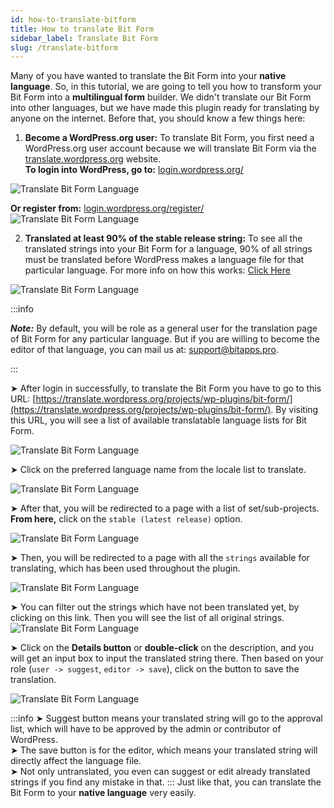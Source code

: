 ```yaml
---
id: how-to-translate-bitform
title: How to translate Bit Form
sidebar_label: Translate Bit Form
slug: /translate-bitform
---
```



Many of you have wanted to translate the Bit Form into your **native language**. So, in this tutorial, we are going to tell you how to transform your Bit Form into a **multilingual form** builder. We didn't translate our Bit Form into other languages, but we have made this plugin ready for translating by anyone on the internet. Before that, you should know a few things here:

1. **Become a WordPress.org user:** To translate Bit Form, you first need a WordPress.org user account because we will translate Bit Form via the [translate.wordpress.org](https://translate.wordpress.org/) website.<br/>**To login into WordPress, go to:** [login.wordpress.org/](https://login.wordpress.org/) 
  <Image src="Translate/wordpress-login" alt="Translate Bit Form Language" w="1020" h="300" />

  **Or register from:** [login.wordpress.org/register/](https://login.wordpress.org/register/)
  <Image src="Translate/wordpress-register" alt="Translate Bit Form Language" w="1020" h="300" />

2. **Translated at least 90% of the stable release string:** To see all the translated strings into your Bit Form for a language, 90% of all strings must be translated before WordPress makes a language file for that particular language. For more info on how this works: [Click Here](https://make.wordpress.org/meta/handbook/documentation/translations/)
  
  <Image src="Translate/wordpress-translation" alt="Translate Bit Form Language" w="1020" h="300" />

:::info

***Note:*** By default, you will be role as a general user for the translation page of Bit Form for any particular language. But if you are willing to become the editor of that language, you can mail us at: [support@bitapps.pro](mailto:support@bitapps.pro).

:::

➤ After login in successfully, to translate the Bit Form you have to go to this URL: [https://translate.wordpress.org/projects/wp-plugins/bit-form/](https://translate.wordpress.org/projects/wp-plugins/bit-form/). By visiting this URL, you will see a list of available translatable language lists for Bit Form.

  <Image src="Translate/language-list" alt="Translate Bit Form Language" w="1020" h="300" />

➤ Click on the preferred language name from the locale list to translate. 

  <Image src="Translate/preferred-language" alt="Translate Bit Form Language" w="1020" h="300" />

➤ After that, you will be redirected to a page with a list of set/sub-projects. **From here,** click on the `stable (latest release)` option.

  <Image src="Translate/stable-latest-release" alt="Translate Bit Form Language" w="1020" h="300" />

➤ Then, you will be redirected to a page with all the `strings` available for translating, which has been used throughout the plugin.

  <Image src="Translate/Strings" alt="Translate Bit Form Language" w="1020" h="300" />

➤ You can filter out the strings which have not been translated yet, by clicking on this link. Then you will see the list of all original strings.
  <Image src="Translate/untranslated" alt="Translate Bit Form Language" w="1020" h="300" />

➤ Click on the **Details button** or **double-click** on the description, and you will get an input box to input the translated string there. Then based on your role (`user -> suggest`, `editor -> save`), click on the button to save the translation.

  <Image src="Translate/Suggestion" alt="Translate Bit Form Language" w="1020" h="300" />

:::info
➤ Suggest button means your translated string will go to the approval list, which will have to be
approved by the admin or contributor of WordPress.<br/>
➤ The save button is for the editor, which means your translated string will directly affect the
language file.<br/>
➤ Not only untranslated, you even can suggest or edit already translated strings if you find any
mistake in that.
:::
Just like that, you can translate the Bit Form to your **native language** very easily.


<Feedback/>